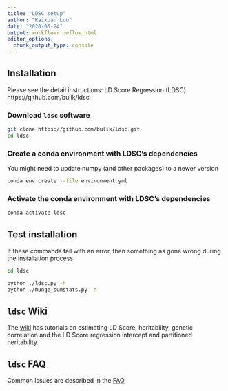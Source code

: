 ```yaml
---
title: "LDSC setup"
author: "Kaixuan Luo"
date: "2020-05-24"
output: workflowr::wflow_html
editor_options:
  chunk_output_type: console
---
```


## Installation
Please see the detail instructions: 
LD Score Regression (LDSC)
https://github.com/bulik/ldsc

### Download `ldsc` software
```bash
git clone https://github.com/bulik/ldsc.git
cd ldsc
```

### Create a conda environment with LDSC's dependencies
You might need to update numpy (and other packages) to a newer version
```bash
conda env create --file environment.yml
```

### Activate the conda environment with LDSC's dependencies
```bash
conda activate ldsc
```

## Test installation
If these commands fail with an error, then something as gone wrong during the installation process.
```bash
cd ldsc

python ./ldsc.py -h
python ./munge_sumstats.py -h
```

## `ldsc` Wiki
The [wiki](https://github.com/bulik/ldsc/wiki) has tutorials on estimating LD Score, heritability, genetic correlation and the LD Score regression intercept and partitioned heritability.

## `ldsc` FAQ
Common issues are described in the [FAQ](https://github.com/bulik/ldsc/wiki/FAQ)
